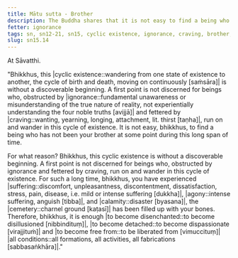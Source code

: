 ```yaml
---
title: Mātu sutta - Brother
description: The Buddha shares that it is not easy to find a being who has not been your brother at some point over the long span of time of cyclic existence.
fetter: ignorance
tags: sn, sn12-21, sn15, cyclic existence, ignorance, craving, brother, suffering, agony, calamity, cemetery, disenchantment, detachment, liberation
slug: sn15.14
---
```


At Sāvatthi.

"Bhikkhus, this \|cyclic existence::wandering from one state of existence to another, the cycle of birth and death, moving on continuously [saṁsāra]| is without a discoverable beginning. A first point is not discerned for beings who, obstructed by |ignorance::fundamental unawareness or misunderstanding of the true nature of reality, not experientially understanding the four noble truths [avijjā]| and fettered by |craving::wanting, yearning, longing, attachment, lit. thirst [taṇha]|, run on and wander in this cycle of existence. It is not easy, bhikkhus, to find a being who has not been your brother at some point during this long span of time.

For what reason? Bhikkhus, this cyclic existence is without a discoverable beginning. A first point is not discerned for beings who, obstructed by ignorance and fettered by craving, run on and wander in this cycle of existence. For such a long time, bhikkhus, you have experienced |suffering::discomfort, unpleasantness, discontentment, dissatisfaction, stress, pain, disease, i.e. mild or intense suffering [dukkha]|, |agony::intense suffering, anguish [tibba]|, and |calamity::disaster [byasana]|, the |cemetery::charnel ground [kaṭasī]| has been filled up with your bones. Therefore, bhikkhus, it is enough \|to become disenchanted::to become disillusioned [nibbindituṃ]|, \|to become detached::to become dispassionate [virajjituṁ]| and \|to become free from::to be liberated from [vimuccituṃ]| \|all conditions::all formations, all activities, all fabrications [sabbasaṅkhāra]|."